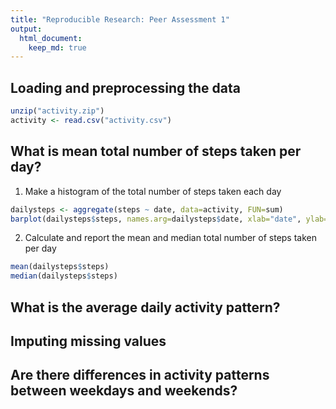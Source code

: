 ```yaml
---
title: "Reproducible Research: Peer Assessment 1"
output: 
  html_document:
    keep_md: true
---
```



## Loading and preprocessing the data
```r
unzip("activity.zip")
activity <- read.csv("activity.csv")
```

## What is mean total number of steps taken per day?
1. Make a histogram of the total number of steps taken each day

```r
dailysteps <- aggregate(steps ~ date, data=activity, FUN=sum)
barplot(dailysteps$steps, names.arg=dailysteps$date, xlab="date", ylab="steps")
```

2. Calculate and report the mean and median total number of steps taken per day

```r
mean(dailysteps$steps)
median(dailysteps$steps)
```

## What is the average daily activity pattern?



## Imputing missing values



## Are there differences in activity patterns between weekdays and weekends?
